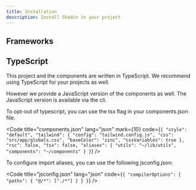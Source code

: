 ```yaml
---
title: Installation
description: Install Shadcn in your project
---
```



## Frameworks

<CardGrid>
  <LinkCard title="Next.js" href="/guides/installation/nextjs" />
  <LinkCard title="React" href="/guides/installation/react" />
  <LinkCard title="Vue" href="/guides/installation/vue" />
  <LinkCard title="Astro" href="/guides/installation/astro" />
</CardGrid>

## TypeScript

This project and the components are written in TypeScript. We recommend using TypeScript for your projects as well.

However we provide a JavaScript version of the components as well. The JavaScript version is available via the cli.

To opt-out of typescript, you can use the tsx flag in your components.json file.

<Code
  title="components.json"
  lang="json"
  mark={10}
  code={`{
  "style": "default",
  "tailwind": {
    "config": "tailwind.config.js",
    "css": "src/app/globals.css",
    "baseColor": "zinc",
    "cssVariables": true
  },
  "rsc": false,
  "tsx": false,
  "aliases": {
    "utils": "~/lib/utils",
    "components": "~/components"
  }
}`}
/>

To configure import aliases, you can use the following jsconfig.json:

<Code
  title="jsconfig.json"
  lang="json"
  code={`{
  "compilerOptions": {
    "paths": {
      "@/*": ["./*"]
    }
  }
}`}
/>
